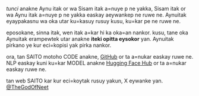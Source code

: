_tunci_ anakne Aynu itak or wa Sisam itak a=nuye p ne yakka, Sisam itak or wa Aynu itak a=nuye p ne yakka easkay aeywankep ne ruwe ne. Aynuitak eyaypakasnu wa oka utar ku=kasuy rusuy kusu, ku=kar pe ne ruwe ne.

eposokane, sinna itak, wen itak a=kar hi ka oka=an nankor. kusu, tane oka Aynuitak erampewtek utar anakne **iteki opitta eysokor** yan. Aynuitak pirkano ye kur eci=kopisi yak pirka nankor.

ora, tan SAITO motoho CODE anakne, [GitHub](https://github.com/neet/tunci) or ta a=nukar easkay ruwe ne. NLP easkay kuni ku=kar MODEL anakne [Hugging Face Hub](https://huggingface.co/aynumosir) or ta a=nukar easkay ruwe ne.

tan web SAITO kar kur eci=koytak rusuy yakun, X eywanke yan. [@TheGodOfNeet](https://x.com/TheGodOfNeet)
